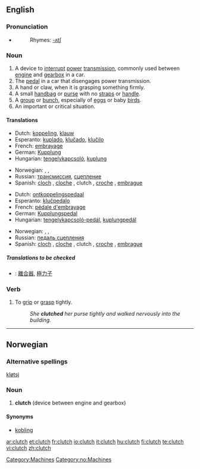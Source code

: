 ==English==

===Pronunciation===
{{wikipedia}}
* {{audio|en-us-clutch.ogg|Audio (US)}}
*: Rhymes: [[Rhymes:English:-ʌtʃ|-ʌtʃ]]

===Noun===
{{en-noun|es}}

# A device to [[interrupt]] [[power]] [[transmission]], commonly used between [[engine]] and [[gearbox]] in a car.
# The [[pedal]] in a car that disengages power transmission.
# A hand or claw, when it is grasping something firmly.
# A small [[handbag]] or [[purse]] with  no [[straps]] or [[handle]].
# A [[group]] or [[bunch]], especially of [[eggs]] or baby [[birds]].
# An important or critical situation.

====Translations====
{{trans-top|A device to interrupt power transmission}}
* Dutch: [[koppeling]], [[klauw]] {{f}}
* Esperanto: [[kuplado]], [[kluĉado]], [[kluĉilo]]
* French: [[embrayage]]
* German: [[Kupplung]] {{f}}
* Hungarian: [[tengelykapcsoló]], [[kuplung]]
{{trans-mid}}
* Norwegian: {{t-|no|clutch|m}}, {{t-|no|kløtsj|m}}, {{t-|no|kobling|m}}
* Russian: [[трансмиссия]], [[сцепление]]
* Spanish: [[cloch]] {{m}} {{italbrac|Colombia|Costa Rica|Honduras|Mexico|Nicaragua}}, [[cloche]] {{italbrac|Caribbean Islands|Colombian Atlantic Coast|Venezuela}}, clutch {{italbrac|Colombia|El Salvador|Guatemala|Mexico|Panama|Peru - pronounced 'cloch'}} {{m}}, [[croche]] {{m}} {{italbrac|Venezuela}},  [[embrague]] {{m}} {{italbrac|Argentina|Bolivia|Chile|Ecuador|Paraguay|Spain|Uruguay}}
{{trans-bottom}}

{{trans-top|The pedal in a car that disengages power transmission}}
* Dutch: [[ontkoppelingspedaal]] {{m}}
* Esperanto: [[kluĉpedalo]]
* French: [[pédale d'embrayage]]
* German: [[Kupplungspedal]]
* Hungarian: [[tengelykapcsoló-pedál]], [[kuplungpedál]]
{{trans-mid}}
* Norwegian: {{t-|no|clutchpedal|m}}, {{t-|no|kløtsjpedal|m}}, {{t-|no|koblingspedal|m}}
* Russian: [[педаль сцепления]]
* Spanish: [[cloch]] {{m}} {{italbrac|Colombia|Costa Rica|Honduras|Mexico|Nicaragua}}, [[cloche]] {{italbrac|Caribbean Islands|Colombian Atlantic Coast|Venezuela}}, clutch {{italbrac|Colombia|El Salvador|Guatemala|Mexico|Panama|Peru - pronounced 'cloch'}} {{m}}, [[croche]] {{m}} {{italbrac|Venezuela}},  [[embrague]] {{m}} {{italbrac|Argentina|Bolivia|Chile|Ecuador|Paraguay|Spain|Uruguay}}
{{trans-bottom}}

{{trans-top|A small handbag or purse with no straps or handle}}
{{trans-mid}}
{{trans-bottom}}

{{trans-top|A group or bunch, especially of eggs or baby birds}}
{{trans-mid}}
{{trans-bottom}}

=====Translations to be checked=====
{{checktrans}}
* {{ttbc|Chinese}}: [[離合器]], [[極力子]]

===Verb===
{{en-verb|clutch|es}}

# To [[grip]] or [[grasp]] tightly.
#: ''She '''clutched''' her purse tightly and walked nervously into the building.''

[[Category:Machines]]

----

==Norwegian==

===Alternative spellings===
[[kløtsj]]

===Noun===
{{no-noun-m1}}

# '''clutch''' (device between engine and gearbox)

====Synonyms====
* [[kobling]]

[[Category:no:Machines]]

[[ar:clutch]]
[[et:clutch]]
[[fr:clutch]]
[[io:clutch]]
[[it:clutch]]
[[hu:clutch]]
[[fi:clutch]]
[[te:clutch]]
[[vi:clutch]]
[[zh:clutch]]